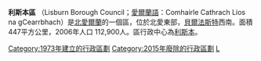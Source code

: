 {{NI_district |
  district_name = Lisburn City |
  alt_name      = Comhairle Cathrach Lios na gCearrbhach|
  district_map  = [[File:NorthernIrelandLisburn.png|File:NorthernIrelandLisburn.png]] |
  area_rank     = 16th |
  district_area = 447 |
  district_HQ   = [[Lisburn|Lisburn]] |
  district_iso  = GB-LSB |
  district_ons  = 95S |
<!-- Fetch dynamic statistics from Template:PopLookupNI -->
  protestant_pc = 62.8% |
  catholic_pc   = 33.4% |
  web_address   = <!-- 檔案不存在 [[File:Lisburnarms.PNG|centre]] --><br />http://www.lisburn.gov.uk |
  district_MPs  = [[Jeffrey_Donaldson|Jeffrey Donaldson]], [[Gerry_Adams|Gerry Adams]]
}}
'''利斯本區''' （Lisburn Borough Council；[[愛爾蘭語|愛爾蘭語]]：Comhairle Cathrach Lios na gCearrbhach）是[[北愛爾蘭|北愛爾蘭]]的一個區，位於北愛東部，[[貝爾法斯特|貝爾法斯特]]西南。面積447平方公里，2006年人口 112,900人。區行政中心為[[利斯本|利斯本]]。

[[Category:1973年建立的行政區劃|Category:1973年建立的行政區劃]]
[[Category:2015年廢除的行政區劃|Category:2015年廢除的行政區劃]]
[[Category:北爱尔兰行政区划史|L]]